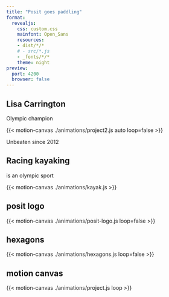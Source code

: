 ```yaml
---
title: "Posit goes paddling"
format: 
  revealjs:
    css: custom.css
    mainfont: Open_Sans
    resources:
    - dist/*/*
    # - src/*.js
    - _fonts/*/*
    theme: night
preview:
  port: 4200
  browser: false
---
```


## Lisa Carrington

```{=html}
<script type="module" crossorigin src="/dist/motion-canvas-ts.js"></script>
```

Olympic champion

{{< motion-canvas ./animations/project2.js auto loop=false >}}

Unbeaten since 2012

## Racing kayaking

is an olympic sport


{{< motion-canvas ./animations/kayak.js >}}


## posit logo

{{< motion-canvas ./animations/posit-logo.js loop=false >}}

## hexagons

{{< motion-canvas ./animations/hexagons.js loop=false >}}

## motion canvas

{{< motion-canvas ./animations/project.js loop >}}